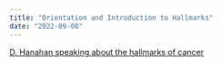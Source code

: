 ```yaml
---
title: "Orientation and Introduction to Hallmarks"
date: "2022-09-08"
---
```



[D. Hanahan speaking about the hallmarks of cancer](https://youtu.be/NWcv1r2cgII)